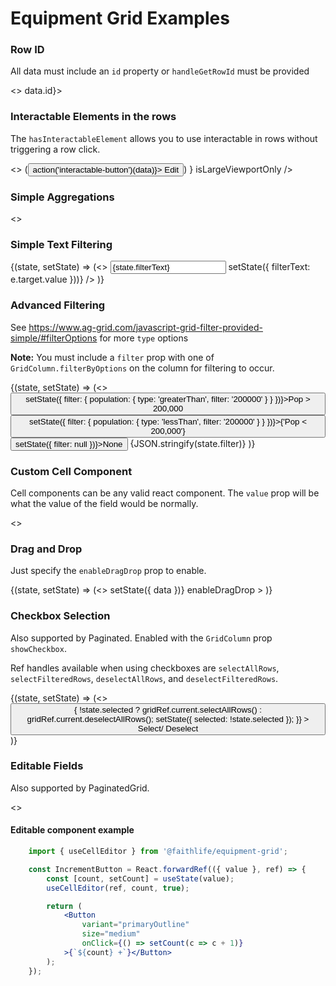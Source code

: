

<Meta title="Equipment Grid/Examples" component={BaseGrid} />

# Equipment Grid Examples

### Row ID

All data must include an `id` property or `handleGetRowId` must be provided

<Preview>
	<Story name="Row Id">
		<>
			<SimpleGrid data={censusData} maxRows={10} handleGetRowId={data => data.id}>
				<GridColumn displayName="Name" fieldName="value" defaultSort={GridColumn.sortOptions.ascending} />
				<GridColumn displayName="Population" fieldName="population" isRightAligned />
				<GridColumn displayName="Net Population Change" fieldName="populationChange" isRightAligned />
				<GridColumn displayName="Births" fieldName="births" isRightAligned width={100} isLargeViewportOnly />
				<GridColumn displayName="Deaths" fieldName="deaths" isRightAligned width={100} isSortable={false} isLargeViewportOnly/>
			</SimpleGrid>
		</>
	</Story>
</Preview>

### Interactable Elements in the rows

The `hasInteractableElement` allows you to use interactable in rows without triggering a row click.

<Preview>
	<Story name="Interactable Element">
		<>
			<SimpleGrid data={censusData} maxRows={10} onRowClick={action('row-click')}>
			<GridColumn displayName="Name" fieldName="value" defaultSort={GridColumn.sortOptions.ascending} />
			<GridColumn displayName="Population" fieldName="population" isRightAligned />
			<GridColumn displayName="Net Population Change" fieldName="populationChange" isRightAligned />
			<GridColumn
				hasInteractableElement
				displayName=""
				fieldName="edit"
				width={100}
				cellComponent={ ({data}) =>
					(<Button primary small onClick={() => action('interactable-button')(data)}>
						Edit
					</Button>)
				}
				isLargeViewportOnly
			/>
		</SimpleGrid>
		</>
	</Story>
</Preview>

### Simple Aggregations

<Preview>
	<Story name="Simple Aggregations">
		<>
			<SimpleGrid data={censusData} maxRows={10}>
				<SimpleGrid.GroupColumn displayName="Name" fieldName="value" />
				<GridColumn hide fieldName="areaDesc" groupByColumn width={200} />
				<GridColumn displayName="Population" fieldName="population" />
				<GridColumn displayName="Net Population Change" fieldName="populationChange" />
			</SimpleGrid>
		</>
	</Story>
</Preview>

### Simple Text Filtering

<Preview>
	<Story name="Simple Text Filtering">
		<SampleState initialState={{ filterText: 'WA' }}>
			{(state, setState) => (<>
				<Input placeholder="Search" value={state.filterText} onChange={(e => setState({ filterText: e.target.value }))} />
				<SimpleGrid data={censusData} maxRows={10} filterText={state.filterText}>
					<GridColumn displayName="Name" fieldName="value" defaultSort={GridColumn.sortOptions.ascending} />
					<GridColumn displayName="Population" fieldName="population" isRightAligned />
					<GridColumn displayName="Net Population Change" fieldName="populationChange" isRightAligned />
					<GridColumn displayName="Births" fieldName="births" isRightAligned width={100} isLargeViewportOnly />
					<GridColumn displayName="Deaths" fieldName="deaths" isRightAligned width={100} isSortable={false} isLargeViewportOnly/>
				</SimpleGrid>
			</>)}
		</SampleState>
	</Story>
</Preview>

### Advanced Filtering

See https://www.ag-grid.com/javascript-grid-filter-provided-simple/#filterOptions for more `type` options

**Note:** You must include a `filter` prop with one of `GridColumn.filterByOptions` on the column for filtering to occur.

<Preview>
	<Story name="Advanced Filtering">
		<SampleState initialState={{ filter: null }}>
			{(state, setState) => (<>
				<Button primary medium onClick={() => setState({ filter: { population: { type: 'greaterThan', filter: '200000' } } })}>Pop > 200,000</Button>
				<Button primary medium onClick={() => setState({ filter: { population: { type: 'lessThan', filter: '200000' } } })}>{'Pop < 200,000'}</Button>
				<Button primary medium onClick={() => setState({ filter: null })}>None</Button>
				{JSON.stringify(state.filter)}
				<SimpleGrid filters={state.filter} data={censusData} maxRows={10}>
					<GridColumn displayName="Name" fieldName="value" />
					<GridColumn displayName="Population" fieldName="population" isRightAligned filter={GridColumn.filterByOptions.number} />
					<GridColumn displayName="Net Population Change" fieldName="populationChange" isRightAligned />
					<GridColumn displayName="Births" fieldName="births" isRightAligned width={100} isLargeViewportOnly />
					<GridColumn displayName="Deaths" fieldName="deaths" isRightAligned width={100} isSortable={false} isLargeViewportOnly/>
				</SimpleGrid>
			</>)}
		</SampleState>
	</Story>
</Preview>

### Custom Cell Component

Cell components can be any valid react component. The `value` prop will be what the value of the field would be normally.

<Preview>
	<Story name="Custom Cell Component">
		<>
			<SimpleGrid data={censusData} maxRows={10}>
				<GridColumn displayName="Name" fieldName="value" defaultSort={GridColumn.sortOptions.ascending} />
				<GridColumn displayName="Population" fieldName="population" isRightAligned />
				<GridColumn displayName="Net Population Change" fieldName="populationChange" cellComponent={PopulationChange} isRightAligned />
				<GridColumn displayName="Births" fieldName="births" isRightAligned width={100} isLargeViewportOnly />
				<GridColumn displayName="Deaths" fieldName="deaths" isRightAligned width={100} isSortable={false} isLargeViewportOnly/>
			</SimpleGrid>
		</>
	</Story>
</Preview>

### Drag and Drop

Just specify the `enableDragDrop` prop to enable.

<Preview>
	<Story name="Drag and Drop">
		<SampleState initialState={{ data: censusData }}>
			{(state, setState) => (<>
				<SimpleGrid
					data={state.data}
					maxRows={10}
					autoGroupExpansion={SimpleGrid.expandedRowsOptions.topLevel}
					onDataChange={data => setState({ data })}
					enableDragDrop
				>
					<SimpleGrid.GroupColumn displayName="Name" width={500} />
					<GridColumn displayName="Population" fieldName="population" />
					<GridColumn displayName="Net Population Change" fieldName="populationChange" />
				</SimpleGrid>
			</>)}
		</SampleState>
	</Story>
</Preview>

### Checkbox Selection

Also supported by Paginated. Enabled with the `GridColumn` prop `showCheckbox`.

Ref handles available when using checkboxes are `selectAllRows`, `selectFilteredRows`, `deselectAllRows`, and `deselectFilteredRows`.

<Preview>
	<Story name="Checkbox Selection">
		<SampleState initialState={{ selected: false }}>
			{(state, setState) => (<>
				<Button
					primary
					medium
					onClick={() => {
						!state.selected ?
							gridRef.current.selectAllRows() :
							gridRef.current.deselectAllRows();
						setState({ selected: !state.selected });
						}}
				>
					Select/ Deselect
				</Button>
				<SimpleGrid
					ref={gridRef}
					data={censusData}
					maxRows={10}
					onRowClick={action('row-click')}
					onRowSelect={action('row-select')}
					rowSelectionType={SimpleGrid.rowSelectionOptions.multi}
				>
					<GridColumn displayName="Name" fieldName="value" defaultSort={GridColumn.sortOptions.ascending} showCheckbox />
					<GridColumn displayName="Population" fieldName="population" isRightAligned />
					<GridColumn displayName="Net Population Change" fieldName="populationChange" isRightAligned />
					<GridColumn displayName="Births" fieldName="births" isRightAligned width={100} isLargeViewportOnly />
					<GridColumn displayName="Deaths" fieldName="deaths" isRightAligned width={100} isSortable={false} isLargeViewportOnly/>
				</SimpleGrid>
			</>)}
		</SampleState>
	</Story>
</Preview>

### Editable Fields

Also supported by PaginatedGrid.

<Preview>
	<Story name="Editable Fields">
		<>
			<SimpleGrid
				data={censusData}
				maxRows={10}
				onRowDataChange={action('row-update')}
			>
				<GridColumn displayName="Name" fieldName="value" defaultSort={GridColumn.sortOptions.ascending} />
				<GridColumn displayName="Population" fieldName="population" isEditable />
				<GridColumn displayName="Net Population Change" fieldName="populationChange" isEditable editorComponent={IncrementButton} />
				<GridColumn displayName="Births" fieldName="births" width={100} isLargeViewportOnly />
				<GridColumn displayName="Deaths" fieldName="deaths" width={100} isSortable={false} isLargeViewportOnly/>
			</SimpleGrid>
		</>
	</Story>
</Preview>

#### Editable component example

```jsx
	import { useCellEditor } from '@faithlife/equipment-grid';

	const IncrementButton = React.forwardRef(({ value }, ref) => {
		const [count, setCount] = useState(value);
		useCellEditor(ref, count, true);

		return (
			<Button
				variant="primaryOutline"
				size="medium"
				onClick={() => setCount(c => c + 1)}
			>{`${count} +`}</Button>
		);
	});
```
